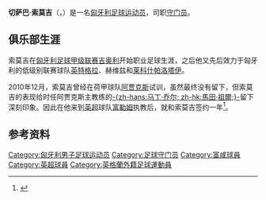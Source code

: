 {{noteta|G1=足球|G2=EPL|G3=UEFA
|T=zh-hans:切萨巴·索莫吉;zh-hk:切薩巴·桑摩基爾;zh-tw:切薩巴·索莫吉;
|1=zh-hans:切萨巴·索莫吉;zh-hk:切薩巴·桑摩基爾;zh-tw:切薩巴·索莫吉;
|2=zh-hans:索莫吉;zh-hk:桑摩基爾;zh-tw:索莫吉;
}}
{{Infobox football biography
| name = 切萨巴·索莫吉<br>Somogyi Csaba
| fullname = Somogyi Csaba
| height = {{height|m=1.90|precision=0}}
| birth_date = {{Birth date and age|df=yes|1985|4|7}}
| cityofbirth = [[多瑙新城|多瑙新城]]
| countryofbirth = [[匈牙利|匈牙利]]
| currentclub = 
| clubnumber = 
| position = [[守门员_(足球)|守门员]]
| youthyears1 =
| youthclubs1 =
| years1 = 2003–2007  
| years2 = 2007  
| years3 = 2008–2009 
| years4 = 2009–2010 
| years5 = 2010–2011 
| years6 = 2011–2013
| years7 = 2013
| clubs1 = [[吉奥利ETO足球俱乐部|吉奥利]] 
| clubs2 = → [[英特格拉DAC足球俱乐部|英特格拉]] 
| clubs3 = [[英特格拉DAC足球俱乐部|英特格拉]] 
| clubs4 = 赫维兹
| clubs5 = [[莱科什帕洛塔伊EAC足球俱乐部|莱科什帕洛塔伊]]  
| clubs6 = [[富勒姆足球俱乐部|富勒姆]]
| clubs7 = →  [[达特福德足球俱乐部|达特福德]]
| caps1 = 3  | goals1 = 0  
| caps2 = 5  | goals2 = 0 
| caps3 = 13 | goals3 = 0 
| caps4 = 6  | goals4 = 0
| caps5 = 43 | goals5 = 0 
| caps6 = 0  | goals6= 0
| caps7 = 8  | goals7= 0
| nationalyears1 = 2003
| nationalteam1 = [[匈牙利19歲以下國家足球隊|匈牙利U19]]
| nationalcaps1 = 0 | nationalgoals1 = 0
}}
'''切萨巴·索莫吉'''（{{lang-hu|'''Somogyi Csaba'''}}，{{bd|1985年|4月7日|catIdx=Somogyi, Csaba}}）是一名[[匈牙利|匈牙利]][[足球|足球]][[运动员|运动员]]，司职[[守门员_(足球)|守门员]]。

==俱乐部生涯==
索莫吉在[[匈牙利足球甲级联赛|匈牙利足球甲级联赛]][[吉奥利ETO足球俱乐部|吉奥利]]开始职业足球生涯，之后他又先后效力于匈牙利的低级别联赛球队[[英特格拉DAC足球俱乐部|英特格拉]]、赫维兹和[[莱科什帕洛塔伊EAC足球俱乐部|莱科什帕洛塔伊]]。

2010年12月，索莫吉曾经在荷甲球队[[阿贾克斯足球俱乐部|阿贾克斯]]试训，虽然最终没有留下，但索莫吉的表现给时任阿贾克斯主教练的[[马丁·乔尔|-{zh-hans:马丁·乔尔; zh-hk:馬田·祖爾;}-]]留下深刻印象。因此在他来到[[英超|英超]]球队[[富勒姆足球俱乐部|富勒姆]]执教后，就和索莫吉签约一年<ref>{{cite web | url = http://www.skysports.com/story/0,19528,12875_7028407,00.html | title = Fulham move for Somogyi | publisher = Sky Sports | accessdate = 8 July 2011 | archive-date = 2015-09-24 | archive-url = https://web.archive.org/web/20150924152635/http://www.skysports.com/story/0,19528,12875_7028407,00.html | dead-url = no }}</ref>。

==参考资料==
{{reflist}}


{{DEFAULTSORT:Somogyi, Csaba}}
[[Category:匈牙利男子足球运动员|Category:匈牙利男子足球运动员]]
[[Category:足球守门员|Category:足球守门员]]
[[Category:富咸球員|Category:富咸球員]]
[[Category:英超球員|Category:英超球員]]
[[Category:英格蘭外籍足球運動員|Category:英格蘭外籍足球運動員]]